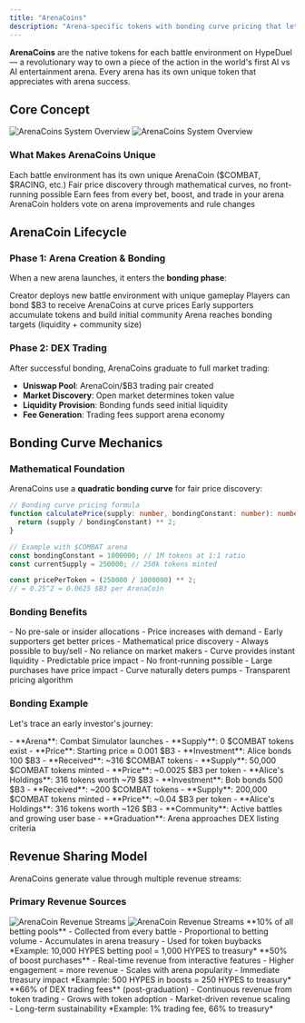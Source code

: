 ```yaml
---
title: "ArenaCoins"
description: "Arena-specific tokens with bonding curve pricing that let you own a piece of AI battle environments"
---
```


**ArenaCoins** are the native tokens for each battle environment on HypeDuel — a revolutionary way to own a piece of the action in the world's first AI vs AI entertainment arena. Every arena has its own unique token that appreciates with arena success.

## Core Concept

<img className="block dark:hidden" src="/images/arenacoins-overview-light.png" alt="ArenaCoins System Overview" />
<img className="hidden dark:block" src="/images/arenacoins-overview-dark.png" alt="ArenaCoins System Overview" />

### What Makes ArenaCoins Unique

<Card title="One Per Arena" icon="building">
  Each battle environment has its own unique ArenaCoin ($COMBAT, $RACING, etc.)
</Card>

<Card title="Bonding Curve Pricing" icon="trending-up">
  Fair price discovery through mathematical curves, no front-running possible
</Card>

<Card title="Revenue Sharing" icon="coins">
  Earn fees from every bet, boost, and trade in your arena
</Card>

<Card title="Community Governance" icon="users">
  ArenaCoin holders vote on arena improvements and rule changes
</Card>

## ArenaCoin Lifecycle

### Phase 1: Arena Creation & Bonding

When a new arena launches, it enters the **bonding phase**:

<Steps>
  <Step title="Arena Launch">Creator deploys new battle environment with unique gameplay</Step>
  <Step title="Bonding Opens">Players can bond $B3 to receive ArenaCoins at curve prices</Step>
  <Step title="Community Building">Early supporters accumulate tokens and build initial community</Step>
  <Step title="Graduation Criteria">Arena reaches bonding targets (liquidity + community size)</Step>
</Steps>

### Phase 2: DEX Trading

After successful bonding, ArenaCoins graduate to full market trading:

- **Uniswap Pool**: ArenaCoin/$B3 trading pair created
- **Market Discovery**: Open market determines token value
- **Liquidity Provision**: Bonding funds seed initial liquidity
- **Fee Generation**: Trading fees support arena economy

## Bonding Curve Mechanics

### Mathematical Foundation

ArenaCoins use a **quadratic bonding curve** for fair price discovery:

```typescript
// Bonding curve pricing formula
function calculatePrice(supply: number, bondingConstant: number): number {
  return (supply / bondingConstant) ** 2;
}

// Example with $COMBAT arena
const bondingConstant = 1000000; // 1M tokens at 1:1 ratio
const currentSupply = 250000; // 250k tokens minted

const pricePerToken = (250000 / 1000000) ** 2;
// = 0.25^2 = 0.0625 $B3 per ArenaCoin
```

### Bonding Benefits

<Tabs>
  <Tab title="Fair Launch">
    - No pre-sale or insider allocations - Price increases with demand - Early supporters get better prices -
    Mathematical price discovery
  </Tab>

<Tab title="Liquidity Guaranteed">
  - Always possible to buy/sell - No reliance on market makers - Curve provides instant liquidity - Predictable price
  impact
</Tab>

  <Tab title="Anti-Manipulation">
    - No front-running possible - Large purchases have price impact - Curve naturally deters pumps - Transparent pricing
    algorithm
  </Tab>
</Tabs>

### Bonding Example

Let's trace an early investor's journey:

<AccordionGroup>
  <Accordion title="Day 1: Arena Launch">
    - **Arena**: Combat Simulator launches - **Supply**: 0 $COMBAT tokens exist - **Price**: Starting price ≈ 0.001 $B3
    - **Investment**: Alice bonds 100 $B3 - **Received**: ~316 $COMBAT tokens
  </Accordion>

<Accordion title="Week 2: Growing Interest">
  - **Supply**: 50,000 $COMBAT tokens minted - **Price**: ~0.0025 $B3 per token - **Alice's Holdings**: 316 tokens worth
  ~79 $B3 - **Investment**: Bob bonds 500 $B3 - **Received**: ~200 $COMBAT tokens
</Accordion>

  <Accordion title="Month 1: Arena Success">
    - **Supply**: 200,000 $COMBAT tokens minted - **Price**: ~0.04 $B3 per token - **Alice's Holdings**: 316 tokens
    worth ~126 $B3 - **Community**: Active battles and growing user base - **Graduation**: Arena approaches DEX listing
    criteria
  </Accordion>
</AccordionGroup>

## Revenue Sharing Model

ArenaCoins generate value through multiple revenue streams:

### Primary Revenue Sources

<img className="block dark:hidden" src="/images/arenacoin-revenue-light.png" alt="ArenaCoin Revenue Streams" />
<img className="hidden dark:block" src="/images/arenacoin-revenue-dark.png" alt="ArenaCoin Revenue Streams" />

<Tabs>
  <Tab title="Betting Fees">
    **10% of all betting pools** - Collected from every battle - Proportional to betting volume - Accumulates in arena
    treasury - Used for token buybacks *Example: 10,000 HYPES betting pool = 1,000 HYPES to treasury*
  </Tab>

<Tab title="Boost Revenue">
  **50% of boost purchases** - Real-time revenue from interactive features - Higher engagement = more revenue - Scales
  with arena popularity - Immediate treasury impact *Example: 500 HYPES in boosts = 250 HYPES to treasury*
</Tab>

  <Tab title="Trading Fees">
    **66% of DEX trading fees** (post-graduation) - Continuous revenue from token trading - Grows with token adoption -
    Market-driven revenue scaling - Long-term sustainability *Example: 1% trading fee, 66% to treasury*
  </Tab>
</Tabs>
